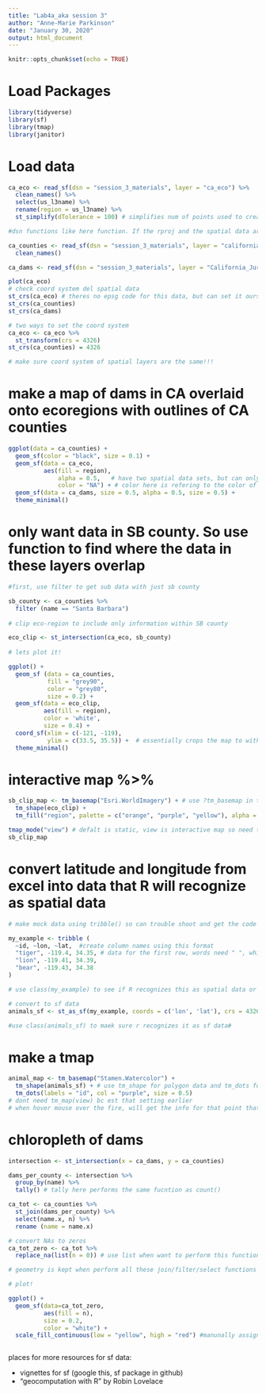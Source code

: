 ```yaml
---
title: "Lab4a_aka session 3"
author: "Anne-Marie Parkinson"
date: "January 30, 2020"
output: html_document
---
```


```r
knitr::opts_chunk$set(echo = TRUE)
```

# Load Packages 
```r
library(tidyverse)
library(sf)
library(tmap)
library(janitor)
```
# Load data

```r

ca_eco <- read_sf(dsn = "session_3_materials", layer = "ca_eco") %>% 
  clean_names() %>% 
  select(us_l3name) %>% 
  rename(region = us_l3name) %>% 
  st_simplify(dTolerance = 100) # simplifies num of points used to create a polygon (makes the maps appear faster. Careful when simplify spatial data though. Use a dTolerance value of 100000 and get very incorrect looking map!). Can also use rmapshaper::ms_simplify() or geos::gSimplify() to simplify polygons of spatial data.

#dsn functions like here function. If the rproj and the spatial data are in the same folder use dsn = "."

ca_counties <- read_sf(dsn = "session_3_materials", layer = "california_county_shape_file") %>% 
  clean_names()

ca_dams <- read_sf(dsn = "session_3_materials", layer = "California_Jurisdictional_Dams")


```

```r
plot(ca_eco)
# check coord system del spatial data
st_crs(ca_eco) # theres no epsg code for this data, but can set it ourselves
st_crs(ca_counties)
st_crs(ca_dams)

# two ways to set the coord system
ca_eco <- ca_eco %>% 
  st_transform(crs = 4326)
st_crs(ca_counties) = 4326 

# make sure coord system of spatial layers are the same!!!
```


# make a map of dams in CA overlaid onto ecoregions with outlines of CA counties

```r

ggplot(data = ca_counties) + 
  geom_sf(color = "black", size = 0.1) +
  geom_sf(data = ca_eco, 
          aes(fill = region),
              alpha = 0.5,   # have two spatial data sets, but can only see one, so use alphs to make both visible. 
              color = "NA") + # color here is refering to the color of the line between polygons 
  geom_sf(data = ca_dams, size = 0.5, alpha = 0.5, size = 0.5) +
  theme_minimal()
```


# only want data in SB county. So use function to find where the data in these layers overlap

```r
#first, use filter to get sub data with just sb county

sb_county <- ca_counties %>% 
  filter (name == "Santa Barbara")
  
# clip eco-region to include only information within SB county

eco_clip <- st_intersection(ca_eco, sb_county)
  
# lets plot it!

ggplot() +
  geom_sf (data = ca_counties, 
           fill = "grey90", 
           color = "grey80", 
           size = 0.2) +
  geom_sf(data = eco_clip,
          aes(fill = region),
          color = 'white',
          size = 0.4) +
  coord_sf(xlim = c(-121, -119),
           ylim = c(33.5, 35.5)) +  # essentially crops the map to within these specified coords
  theme_minimal()

```



# interactive map %>% 

```r

sb_clip_map <- tm_basemap("Esri.WorldImagery") + # use ?tm_basemap in the console to get link to website that shows all the potential basemaps avail
  tm_shape(eco_clip) +
  tm_fill("region", palette = c("orange", "purple", "yellow"), alpha = 0.5)  # using "region" is anagolous to using aes(fill=region) in ggplot to tell R waht to base the color of the polygons on

tmap_mode("view") # defalt is static, view is interactive map so need this line of code before the name of the graph. the interactivness is maintained when the file is knitted. Need interactive mode for the basemap to show up
sb_clip_map

```

# convert latitude and longitude from excel into data that R will recognize as spatial data

```r
# make mock data using tribble() so can trouble shoot and get the code working on small data set first

my_example <- tribble (
  ~id, ~lon, ~lat,  #create column names using this format
  "tiger", -119.4, 34.35, # data for the first row, words need " ", while numbers dont
  "lion", -119.41, 34.39,
  "bear", -119.43, 34.38
)

# use class(my_example) to see if R recognizes this as spatial data or as a table. In this case, R recognizes it as a table

# convert to sf data
animals_sf <- st_as_sf(my_example, coords = c('lon', 'lat'), crs = 4326) # tell R which columns have the coords for longitude and latitude, IN THAT ORDER!!!

#use class(animals_sf) to maek sure r recognizes it as sf data#
```


# make a tmap

```r
animal_map <- tm_basemap("Stamen.Watercolor") +
  tm_shape(animals_sf) + # use tm_shape for polygon data and tm_dots for point data, but (need to?) include tm_shape here along with tm_dots, no tm dots code will get an error
  tm_dots(labels = "id", col = "purple", size = 0.5) 
# dont need tm_map(view) bc est that setting earlier
# when hover mouse over the fire, will get the info for that point that was specified in labels = ..

```

# chloropleth of dams

```r
intersection <- st_intersection(x = ca_dams, y = ca_counties)

dams_per_county <- intersection %>% 
  group_by(name) %>% 
  tally() # tally here performs the same fucntion as count()

ca_tot <- ca_counties %>% 
  st_join(dams_per_county) %>% 
  select(name.x, n) %>% 
  rename (name = name.x)

# convert NAs to zeros
ca_tot_zero <- ca_tot %>% 
  replace_na(list(n = 0)) # use list when want to perform this function for multiple columns; this says where ever in the column named n, replace any NA calues with 0  

# geometry is kept when perform all these join/filter/select functions


```

```r
# plot!

ggplot() +
  geom_sf(data=ca_tot_zero,
          aes(fill = n),
          size = 0.2,
          color = "white") +
  scale_fill_continuous(low = "yellow", high = "red") #manunally assign a color scheme. use high and low for continous data



```


places for more resources for sf data:

- vignettes for sf (google this, sf package in github)
- "geocomputation with R" by Robin Lovelace


